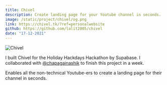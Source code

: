```yaml
---
title: Chivel
description: Create landing page for your Youtube channel in seconds.
image: /static/project/chivel/og.png
link: https://chivel.tk/?ref=personalwebsite
github: https://github.com/lalit2005/chivel
date: "17-12-2021"
---
```


![Chivel](/static/project/chivel/og.png)

I built Chivel for the Holiday Hackdays Hackathon by Supabase. I collaborated with [@chapagainashik](https://twitter.com/chapagainashik) to finish this project in a week.

Enables all the non-technical Youtube-ers to create a landing page for their channel in seconds.
